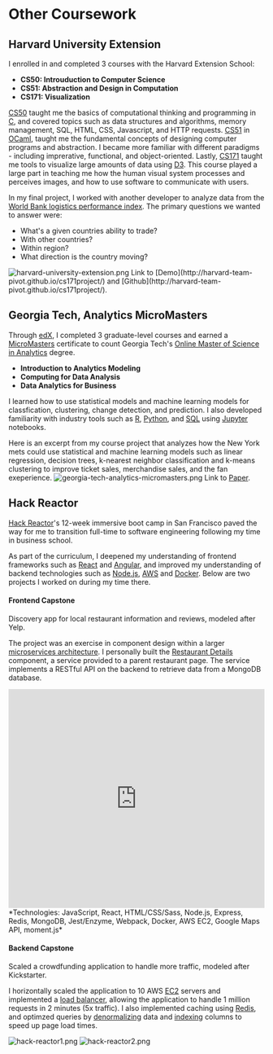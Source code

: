 
# Other Coursework

## Harvard University Extension

I enrolled in and completed 3 courses with the Harvard Extension School:

* **CS50: Introuduction to Computer Science**
* **CS51: Abstraction and Design in Computation**
* **CS171: Visualization**

[CS50](https://cs50.harvard.edu/college) taught me the basics of computational thinking and programming in [C](https://en.wikipedia.org/wiki/C_(programming_language)), and covered topics such as data structures and algorithms, memory management, SQL, HTML, CSS, Javascript, and HTTP requests.
[CS51](https://cs51.io/) in [OCaml](https://en.wikipedia.org/wiki/OCaml), taught me the fundamental concepts of designing computer programs and abstraction. I became more familiar with different paradigms - including imprerative, functional, and object-oriented. 
Lastly, [CS171](https://www.cs171.org/) taught me tools to visualize large amounts of data using [D3](https://en.wikipedia.org/wiki/D3.js). This course played a large part in teaching me how the human visual system processes and perceives images, and how to use software to communicate with users.

In my final project, I worked with another developer to analyze data from the [World Bank logistics performance index](https://lpi.worldbank.org/). The primary questions we wanted to answer were:
* What's a given countries ability to trade?
* With other countries? 
* Within region? 
* What direction is the country moving?
<Bleed>
  <Image src="/harvard-university-extension.png" alt="harvard-university-extension.png" width={2086} height={1400} />
</Bleed>
Link to [Demo](http://harvard-team-pivot.github.io/cs171project/) and [Github](http://harvard-team-pivot.github.io/cs171project/).

## Georgia Tech, Analytics MicroMasters

Through [edX](https://en.wikipedia.org/wiki/EdX), I completed 3 graduate-level courses and earned a [MicroMasters](https://www.edx.org/micromasters/gtx-analytics-essential-tools-and-methods) certificate to count Georgia Tech's [Online Master of Science in Analytics](https://pe.gatech.edu/degrees/analytics) degree.
* **Introduction to Analytics Modeling**
* **Computing for Data Analysis**
* **Data Analytics for Business**

I learned how to use statistical models and machine learning models for classfication, clustering, change detection, and prediction.
I also developed familiarity with industry tools such as [R](https://en.wikipedia.org/wiki/R_(programming_language)), [Python](https://en.wikipedia.org/wiki/Python_(programming_language)), and [SQL](https://en.wikipedia.org/wiki/SQL) using [Jupyter](https://en.wikipedia.org/wiki/Project_Jupyter) notebooks.

Here is an excerpt from my course project that analyzes how the New York mets could use statistical and machine learning models such as linear regression, decision trees, k-nearest neighbor classification and k-means clustering to improve ticket sales, merchandise sales, and the fan exeperience.
<Bleed>
  <Image src="/georgia-tech-analytics-micromasters.png" alt="georgia-tech-analytics-micromasters.png" width={1409} height={685} /> 
</Bleed>
Link to [Paper](https://edxuploads.s3.amazonaws.com/prod-edx/submission_attachments/bb476ce74253900a5d29aa61c19b61ae/course-v1%3AGTx%2BISYE6501x%2B3T2017/block-v1%3AGTx%2BISYE6501x%2B3T2017%2Btype%40openassessment%2Bblock%40f1c554a46ded48fab888fb3b36167be9?AWSAccessKeyId=ASIA2KBJR2ONSRVHNIMA&Signature=mRDR%2FMWFLhLgjqVorkFoPXe5O8Y%3D&x-amz-security-token=IQoJb3JpZ2luX2VjEKP%2F%2F%2F%2F%2F%2F%2F%2F%2F%2FwEaCXVzLWVhc3QtMSJGMEQCICkBiol298aYLHT%2FHAKjrPeDBftfsesT7Nqaw3Dbi9ldAiAdLdtruw%2FWHzuVSdsrK9fFH2B9fLHEsqm15n5tDQkewCrMBAh7EAAaDDcwODc1Njc1NTM1NSIMRcFr7654PXtu1%2BxpKqkEF5TlkgHr2ziGtqji1VHU71nAvkwwVz0Gi8GkEG6VBud70ibaD88f53Uv5%2BxHNJDhmWFC1ZS98mhU5KS3gxGXlsBs2rawkkNDkIFbsU85pjXPqdvKlZMdyoNKSJ0ds9xwijlvXMLgaOXEtAoC05fWPoBeZ7lqoN3EakNLdQ5JsagJ1GL3I%2BpWk4Aze4bkf%2BX2DLgwlrHpV2ujNRzj0s1KCbf5EQ063iq4wYHZZRJWCu8PRjsaPO5GPHDhwnqn%2BTmuQK0BEDYNJz1ze9C7QQUqAecnhBHHkSeG6YQScKZ%2FnK9AHmPeCfoIvMI%2BFZjxADzlJyjzVVGN2MF64oGC3A1ZV2R7kJqgBbvCg%2BZkASqTzUcxjfcdnZePPihBfAmUZyvNRNpnIn5QZGPug9mtPEtihFIpYjOS%2BNU0Ajtk1f83NE6S7nafXNG4KTmeLwoZLIdaA4I2gq6hKNW9EJjP5quZoF4leujTxIiub5l1P3R%2FNfdlDzgrmL5aEFCCSVl1BHqXdxwSY2t8TBrYVPrbWBwlO6%2F%2FvgLnJDrW96WlciAHYNimTr238p8SkMzaVkjey7IIMfVu3q6tc8iCIXE8uHTpQ0ekZgU%2FG7Np4Zixd6VJRwyB1VdKtDxTIpV1RJIPg9BTB5Ca1qYGcGeB%2Fa3%2By%2BbscQxN2uRUJEWLpGTDBPRjhoaofp%2BrrWM7hXk3WnHkqOtaPXNcOQIzWmtPZLFA%2BxUM2HxwPnq6yIo2IjCTxsuaBjqqAV2P4tQgdKI%2BLInqXEBoazFXO2PzzSwgg83hozV8syQTcRpfxBsCGckFR%2F2s0F5SNoLUc2Wyc1%2FLx74VqJT%2BP3kZ2QRRHlaAcPPqplzeiLx5Z1i8qJvj5Ma0mzoi1gCy0btukKz6ECDTlTagSwgvzLyFgigpcHwsDqgHuZf8OFvAALVRQLOzU5Y7ZoRTRbmfUZN0jAvWNNqzX8kfv1W5Pbwo3KP6MPE16KXM&Expires=1666379029).


## Hack Reactor

[Hack Reactor](https://www.hackreactor.com/coding-bootcamp#Curriculum)'s 12-week immersive boot camp in San Francisco paved the way for me to transition full-time to software engineering following my time in business school.

As part of the curriculum, I deepened my understanding of frontend frameworks such as [React](https://en.wikipedia.org/wiki/React_(JavaScript_library)) and [Angular](https://en.wikipedia.org/wiki/Angular_(web_framework)), and improved my understanding of backend technologies such as [Node.js](https://en.wikipedia.org/wiki/Node.js), [AWS](https://en.wikipedia.org/wiki/Amazon_Web_Services) and [Docker](https://en.wikipedia.org/wiki/Docker_(software)).
Below are two projects I worked on during my time there.

#### Frontend Capstone
Discovery app for local restaurant information and reviews, modeled after Yelp.

The project was an exercise in component design within a larger [microservices architecture](http://microservices.io/).
I personally built the [Restaurant Details](https://github.com/hrsf93-welp/welp-restaurant-details) component, a service provided to a parent restaurant page. The service implements a RESTful API on the backend to retrieve data from a MongoDB database.

<Bleed>
  <iframe width="100%" height="430" src="https://www.youtube.com/embed/iRxMxa_h2MU" title="YouTube video player" frameBorder="0" allow="accelerometer; autoplay; clipboard-write; encrypted-media; gyroscope; picture-in-picture" allowFullScreen></iframe>
</Bleed>
*Technologies: JavaScript, React, HTML/CSS/Sass, Node.js, Express, Redis, MongoDB, Jest/Enzyme, Webpack, Docker, AWS EC2, Google Maps API, moment.js*

#### Backend Capstone
Scaled a crowdfunding application to handle more traffic, modeled after Kickstarter.

I horizontally scaled the application to 10 AWS [EC2](https://aws.amazon.com/ec2/) servers and implemented a [load balancer](https://aws.amazon.com/elasticloadbalancing/), allowing the application to handle 1 million requests in 2 minutes (5x traffic). 
I also implemented caching using [Redis](https://en.wikipedia.org/wiki/Redis), and optimzed queries by [denormalizing](https://en.wikipedia.org/wiki/Denormalization) data and [indexing](https://en.wikipedia.org/wiki/Database_index) columns to speed up page load times.

<Bleed>
  <Image src="/hack-reactor1.png" alt="hack-reactor1.png" width={1600} height={578} />
</Bleed>
<Bleed>
  <Image src="/hack-reactor2.png" alt="hack-reactor2.png" width={1600} height={578} />
</Bleed>
